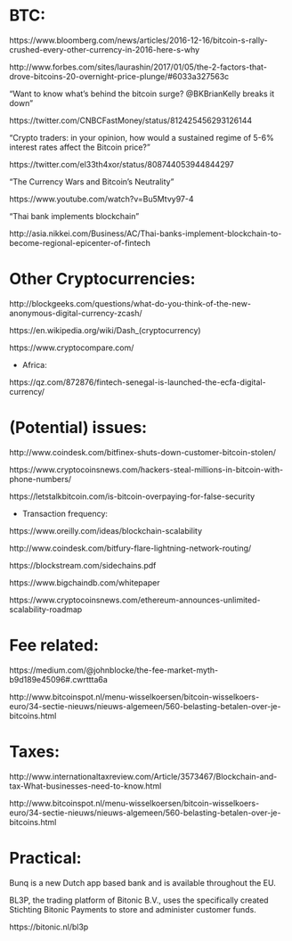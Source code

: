 
# BTC:

https://www.bloomberg.com/news/articles/2016-12-16/bitcoin-s-rally-crushed-every-other-currency-in-2016-here-s-why

http://www.forbes.com/sites/laurashin/2017/01/05/the-2-factors-that-drove-bitcoins-20-overnight-price-plunge/#6033a327563c

"Want to know what's behind the bitcoin surge? @BKBrianKelly breaks it down"
 
https://twitter.com/CNBCFastMoney/status/812425456293126144

"Crypto traders: in your opinion, how would a sustained regime of 5-6% interest rates affect the Bitcoin price?"

https://twitter.com/el33th4xor/status/808744053944844297

"The Currency Wars and Bitcoin's Neutrality"

https://www.youtube.com/watch?v=Bu5Mtvy97-4

"Thai bank implements blockchain"

http://asia.nikkei.com/Business/AC/Thai-banks-implement-blockchain-to-become-regional-epicenter-of-fintech


# Other Cryptocurrencies:

http://blockgeeks.com/questions/what-do-you-think-of-the-new-anonymous-digital-currency-zcash/

https://en.wikipedia.org/wiki/Dash_(cryptocurrency)

https://www.cryptocompare.com/


- Africa:

https://qz.com/872876/fintech-senegal-is-launched-the-ecfa-digital-currency/



# (Potential) issues:

http://www.coindesk.com/bitfinex-shuts-down-customer-bitcoin-stolen/

https://www.cryptocoinsnews.com/hackers-steal-millions-in-bitcoin-with-phone-numbers/

https://letstalkbitcoin.com/is-bitcoin-overpaying-for-false-security


- Transaction frequency: 

https://www.oreilly.com/ideas/blockchain-scalability

http://www.coindesk.com/bitfury-flare-lightning-network-routing/

https://blockstream.com/sidechains.pdf

https://www.bigchaindb.com/whitepaper 

https://www.cryptocoinsnews.com/ethereum-announces-unlimited-scalability-roadmap


# Fee related:

https://medium.com/@johnblocke/the-fee-market-myth-b9d189e45096#.cwrttta6a

http://www.bitcoinspot.nl/menu-wisselkoersen/bitcoin-wisselkoers-euro/34-sectie-nieuws/nieuws-algemeen/560-belasting-betalen-over-je-bitcoins.html


# Taxes:


http://www.internationaltaxreview.com/Article/3573467/Blockchain-and-tax-What-businesses-need-to-know.html

http://www.bitcoinspot.nl/menu-wisselkoersen/bitcoin-wisselkoers-euro/34-sectie-nieuws/nieuws-algemeen/560-belasting-betalen-over-je-bitcoins.html


# Practical:

Bunq is a new Dutch app based bank and is available throughout the EU.  

BL3P, the trading platform of Bitonic B.V., uses the specifically created Stichting Bitonic Payments to store and administer customer funds. 

https://bitonic.nl/bl3p

